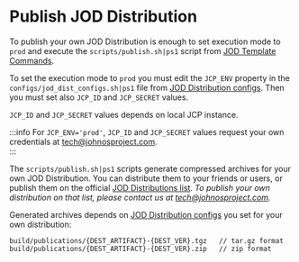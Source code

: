 # Publish JOD Distribution

To publish your own JOD Distribution is enough to set execution mode to ```prod``` and execute the ```scripts/publish.sh|ps1``` script from [JOD Template Commands](https://bitbucket.org/johnosproject_shared/com.robypomper.josp.jod.template/src/develop/docs/tmpl/tmpl.md).

To set the execution mode to ```prod``` you must edit the ```JCP_ENV``` property in the ```configs/jod_dist_configs.sh|ps1``` file from [JOD Distribution configs](configuration/distribution_configs). Then you must set also ```JCP_ID``` and ```JCP_SECRET``` values.<br/>

```JCP_ID``` and ```JCP_SECRET``` values depends on local JCP instance.<br/>

:::info For ```JCP_ENV='prod'```, ```JCP_ID``` and ```JCP_SECRET``` values request your own credentials at [tech@johnosproject.com](mailto:tech@johnosproject.com).<br/>
:::

The ```scripts/publish.sh|ps1``` scripts generate compressed archives for your own JOD Distribution. You can distribute them to your friends or users, or publish them on the official [JOD Distributions list](/docs/references/jod_dists/). *To publish your own distribution on that list, please contact us at [tech@johnosproject.com](mailto:tech@johnosproject.com).*

Generated archives depends on [JOD Distribution configs](configuration/distribution_configs) you set for your own distribution:

```shell
build/publications/{DEST_ARTIFACT}-{DEST_VER}.tgz   // tar.gz format
build/publications/{DEST_ARTIFACT}-{DEST_VER}.zip   // zip format
```
